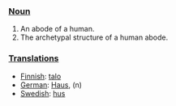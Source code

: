 ===[[Noun]]===
#An abode of a human.
#The archetypal structure of a human abode.

===[[Translation]]s===
*[[Finnish]]: [[talo]]
*[[German]]: [[Haus]], (n)
*[[Swedish]]: [[hus]]